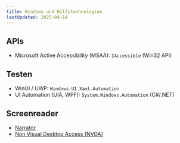 ```yaml
---
title: Windows und Hilfstechnologien
lastUpdated: 2025-04-14
---
```


## APIs

- Microsoft Active Accessibility (MSAA): `IAccessible` (Win32 API)

## Testen

- WinUI / UWP: `Windows.UI.Xaml.Automation`
- UI Automation (UIA, WPF): `System.Windows.Automation` (C#/.NET)

## Screenreader

- [Narrator](https://support.microsoft.com/en-us/windows/chapter-1-introducing-narrator-7fe8fd72-541f-4536-7658-bfc37ddaf9c6#WindowsVersion=Windows_11&windowsversion=windows_11)
- [Non Visual Desktop Access (NVDA)](https://www.nvaccess.org/download/)
